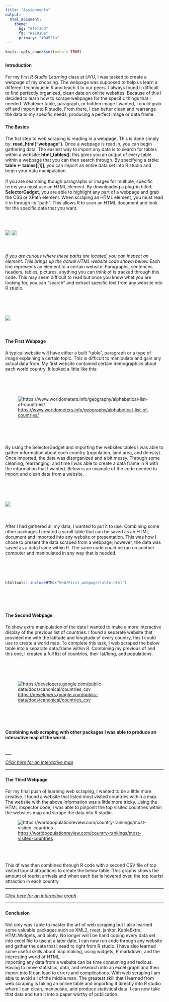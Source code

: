 ```yaml
---
title: "Assignments"
output: 
  html_document: 
    theme:
      bg: "#fef3dd"
      fg: "#11010a"
      primary: "#0492fa"
---
```


```r
knitr::opts_chunk$set(echo = TRUE)
```

<p style="font-family: times; font-size:20pt">

**Introduction**

</p>

<p style="font-family: times; font-size:15pt">

For my first *R Studio Learning* class at UVU, I was tasked to create a webpage of my choosing. The webpage was supposed to help us learn a different technique in R and teach it to our peers. I always found it difficult to find perfectly organized, clean data on online websites. Because of this I decided to learn how to scrape webpages for the specific things that I needed. Whatever table, paragraph, or hidden image I wanted, I could grab off and import into R studio. From there, I can better clean and rearrange the data to my specific needs, producing a perfect image or data frame.

</p>

<p style="font-family: times; font-size:17pt">

**The Basics**

</p>

<p style="font-family: times; font-size:15pt">

The fist step to web scraping is reading in a webpage. This is done simply by: **read_html("webpage")**. Once a webpage is read in, you can begin gathering data. The easiest way to import any data is to search for tables within a website: **html_tables()**, this gives you an output of every table within a webpage that you can then search through. By specifying a table: **table \<- tables[[1]]**, you can import an entire data set into R studio and begin your data manipulation.\
\
If you are searching though paragraphs or images for multiple, specific terms you must use an HTML element. By downloading a plug-in titled: **SelectorGadget**, you are able to highlight any part of a webpage and grab the CSS or XPath element. When scraping an HTML element, you must read it in through its "path". This allows R to scan an HTML document and look for the specific data that you want.

</p>

\
\

![](images/SG_1.png) ![](images/SG_1.png)\
\
\

<p style="font-family: times; font-size:15pt">

*If you are curious where these paths are located, you can inspect an element. This brings up the actual HTML website code shown below.* Each line represents an element to a certain website. Paragraphs, sentences, headers, tables, pictures, anything you can think of is tracked through this code. This may seem difficult to read but once you know what you are looking for, you can "search" and extract specific text from any website into R studio.

</p>

\
\
\

![](images/SG_2.png)\
\
\

<p style="font-family: times; font-size:17pt">

**The First Webpage**

</p>

<p style="font-family: times; font-size:15pt">

A typical website will have either a built "table", paragraph or a type of image explaining a certain topic. This is difficult to manipulate and gain any actual data from. My first website contained certain demographics about each world country. It looked a little like this:

</p>

\
\
\

![<https://www.worldometers.info/geography/alphabetical-list-of-countries/>](images/WS_1.png)

\
\
\

<p style="font-family: times; font-size:15pt">

By using the SelectorGadget and importing the websites tables I was able to gather information about each country (population, land area, and density). Once imported, the data was disorganized and a bit messy. Through some cleaning, rearranging, and time I was able to create a data frame in R with the information that I wanted. Below is an example of the code needed to import and clean data from a website.

</p>

\
\
\

![](images/SC_1.png)\
\
\

<p style="font-family: times; font-size:15pt">

After I had gathered all my data, I wanted to put it to use. Combining some other packages I created a scroll table that can be saved as an HTML document and imported into any website or presentation. This was how I chose to present the data scraped from a webpage; however, the data was saved as a data.frame within R. The same code could be ran on another computer and manipulated in any way that is needed.

</p>

\
\
\

```r
htmltools::includeHTML("Web/First_webpage/table.html")
```

\
\
\

<p style="font-family: times; font-size:17pt">

**The Second Webpage**

</p>

<p style="font-family: times; font-size:15pt">

To show extra manipulation of the data I wanted to make a more interactive display of the previous list of countries. I found a separate website that provided me with the latitude and longitude of every country, this I could use to create a world map. To complete this task, I web scraped the below table into a separate data.frame within R. Combining my previous df and this one, I created a full list of countries, their lat/long, and populations.

</p>

\
\
\

![<https://developers.google.com/public-data/docs/canonical/countries_csv>](images/WS_2.png)

\
\
\

<p style="font-family: times; font-size:15pt">

**Combining web scraping with other packages I was able to produce an interactive map of the world.**

\
\_\_\_

[*Click here for an interactive map*](Web/Second_Webpage/map.html)

------------------------------------------------------------------------

</p>

<p style="font-family: times; font-size:17pt">

**The Third Webpage**

</p>

<p style="font-family: times; font-size:15pt">

For my final push of learning web scraping, I wanted to be a little more creative. I found a website that listed most visited countries within a map. The website with the above information was a little more tricky. Using the HTML inspector code, I was able to pinpoint the top visited countries within the websites map and scrape the data into R studio.

</p>

![<https://worldpopulationreview.com/country-rankings/most-visited-countries>](images/WS_3.png)

\
\

<p style="font-family: times; font-size:15pt">

This df was then combined through R code with a second CSV file of top visited tourist attractions to create the below table. This graphs shows the amount of tourist arrivals and when each bar is hovered over, the top tourist attraction in each country.\

</p>

------------------------------------------------------------------------

[*Click here for an interactive graph*](Web/Fourth_Webpage/p.html)

------------------------------------------------------------------------

<p style="font-family: times; font-size:17pt">

**Conclusion**

</p>

<p style="font-family: times; font-size:15pt">

Not only was I able to master the art of web scraping but I also learned some valuable packages such as XML2, rvest, janitor, KableExtra, HTMLWidgets, and plotly. No longer will I be hand coping every data set into excel file to use at a later date. I can now run code through any website and gather the data that I need to right from R studio. I have also learned some useful skills about map making, using widgets, R markdown, and the interesting world of HTML.\
Importing any data from a website can be time consuming and tedious. Having to move statistics, data, and research into an excel graph and then import into R can lead to errors and complications. With web scraping I am able to avoid all of the middle man. The greatest skill that I learned from web scraping is taking an online table and importing it directly into R studio where I can clean, manipulate, and produce statistical data. I can now take that data and turn it into a paper worthy of publication.

</p>

\
\
\
\
\
\
